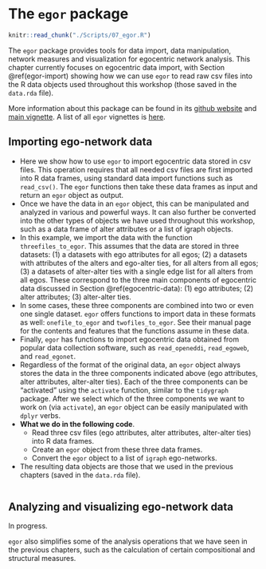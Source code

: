 # The `egor` package {#egor}

```r
knitr::read_chunk("./Scripts/07_egor.R")
```

The `egor` package provides tools for data import, data manipulation, network measures and visualization for egocentric network analysis. This chapter currently focuses on egocentric data import, with Section \@ref(egor-import) showing how we can use `egor` to read raw csv files into the R data objects used throughout this workshop (those saved in the `data.rda` file). 

More information about this package can be found in its [github website](https://github.com/tilltnet/egor) and [main vignette](https://cran.r-project.org/web/packages/egor/vignettes/using_egor.html). A list of all `egor` vignettes is [here](https://cran.r-project.org/web/packages/egor/index.html).

## Importing ego-network data {#egor-import}

* Here we show how to use `egor` to import egocentric data stored in csv files. This operation requires that all needed csv files are first imported into R data frames, using standard data import functions such as `read_csv()`. The `egor` functions then take these data frames as input and return an `egor` object as output. 
* Once we have the data in an `egor` object, this can be manipulated and analyzed in various and powerful ways. It can also further be converted into the other types of objects we have used throughout this workshop, such as a data frame of alter attributes or a list of igraph objects.
* In this example, we import the data with the function `threefiles_to_egor`. This assumes that the data are stored in three datasets: (1) a datasets with ego attributes for all egos; (2) a datasets with attributes of the alters and ego-alter ties, for all alters from all egos; (3) a datasets of alter-alter ties with a single edge list for all alters from all egos. These correspond to the three main components of egocentric data discussed in Section \@ref(egocentric-data): (1) ego attributes; (2) alter attributes; (3) alter-alter ties.
* In some cases, these three components are combined into two or even one single dataset. `egor` offers functions to import data in these formats as well: `onefile_to_egor` and `twofiles_to_egor`. See their manual page for the contents and features that the functions assume in these data. 
* Finally, `egor` has functions to import egocentric data obtained from popular data collection software, such as `read_openeddi`, `read_egoweb`, and `read_egonet`.
* Regardless of the format of the original data, an `egor` object always stores the data in the three components indicated above (ego attributes, alter attributes, alter-alter ties). Each of the three components can be "activated" using the `activate` function, similar to the `tidygraph` package. After we select which of the three components we want to work on (via `activate`), an `egor` object can be easily manipulated with `dplyr` verbs.
* **What we do in the following code**.
    - Read three csv files (ego attributes, alter attributes, alter-alter ties) into R data frames.
    - Create an `egor` object from these three data frames.
    - Convert the `egor` object to a list of `igraph` ego-networks.
* The resulting data objects are those that we used in the previous chapters (saved in the `data.rda` file).

```r
```

## Analyzing and visualizing ego-network data 

In progress.

`egor` also simplifies some of the analysis operations that we have seen in the previous chapters, such as the calculation of certain compositional and structural measures.